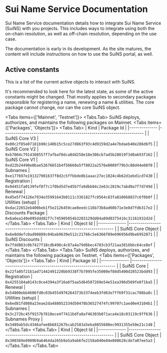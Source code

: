 
# Sui Name Service Documentation

Sui Name Service documentation details how to integrate Sui Name Service (SuiNS) with you projects. This includes ways to integrate using both the on-chain resolution, as well as off-chain resolution, depending on the use case.

The documentation is early in its development. As the site matures, the content will include instructions on how to use the SuiNS portal, as well.

## Active constants

This is a list of the current active objects to interact with SuiNS. 

<Callout type="info" emoji="ℹ️">
  It's recommended to look here for the latest state, as some of the active constants might be changed.
  That mostly applies to secondary packages responsible for registering a name, renewing a name & utilities.
  The core package cannot change, nor can the core SuiNS object.
</Callout>
 
<Tabs items={['Mainnet', 'Testnet']}>
    <Tabs.Tab>
      SuiNS deploys, authorizes, and maintains the following packages on Mainnet.
        <Tabs items={['Packages', 'Objects']}>
            <Tabs.Tab>
| Kind  	| Package Id                                                            	|
|--------------	|----------------------------------------------------------------------	|
| SuiNS Core V3 | `0x00c2f85e07181b90c140b15c5ce27d863f93c4d9159d2a4e7bdaeb40e286d6f5` |
| SuiNS Core V2     	| `0xb7004c7914308557f7afbaf0dca8dd258e18e306cb7a45b28019f3d0a693f162`                                        	|
| SuiNS Core V1 | `0xd22b24490e0bae52676651b4f56660a5ff8022a2576e0089f79b3c88d44e08f0` |
| Subnames | `0xe177697e191327901637f8d2c5ffbbde8b1aaac27ec1024c4b62d1ebd1cd7430` |
| Registration | `0x9d451fa0139fef8f7c1f0bd5d7e45b7fa9dbb84c2e63c2819c7abd0a7f7d749d` |
| Renewal | `0xd5e5f74126e7934e35991643b0111c3361827fc0564c83fa810668837c6f0b0f` |
| Utilities (setup) | `0xdac22652eb400beb1f5e2126459cae8eedc116b73b8ad60b71e3e8d7fdb317e2` |
| Discounts Package | `0x6a6ea140e095ddd82f7c745905054b3203129dd04a09d0375416c31161932d2d` |
            </Tabs.Tab>
                        <Tabs.Tab>
| Kind  	| Object Id                                                            	|
|--------------	|----------------------------------------------------------------------	|
| SuiNS Core Object 	| `0x6e0ddefc0ad98889c04bab9639e512c21766c5e6366f89e696956d9be6952871` 	|
| SuiNS Discounts 	| `0x7fdd883c0b7427f18cdb498c4c87a4a79d6bec4783cb3f21aa3816bbc64ce8ef` 	|
            </Tabs.Tab>
        </Tabs>
    </Tabs.Tab>
    <Tabs.Tab>
      SuiNS deploys, authorizes, and maintains the following packages on Testnet.
        <Tabs items={['Packages', 'Objects']}>
            <Tabs.Tab>
| Kind  	| Package Id                                                            	|
|--------------	|----------------------------------------------------------------------	|
| SuiNS Core | `0x22fa05f21b1ad71442491220bb9338f7b7095fe35000ef88d5400d28523bdd93` |
| Registration | `0x4255184a0143c0ce4394a3f16a6f5aa5d64507269e54e51ea396d569fe8f1ba5` |
| Renewal | `0x54800ebb4606fd0c03b4554976264373b3374eeb3fd63e7ff69f31cac786ba8c` |
| Utilities (setup) | `0x6ed81fd808a23eae2da488052334d50478b36527474fc99707c1aed0e43104b1` |
| Subnames | `0x3c272bc45f9157b7818ece4f7411bdfa8af46303b071aca4e18c03119c9ff636` |
| Subnames Proxy | `0x3489ab5dcd346afee8b681267bcab2583a5eba9855680ec9931355e50e21c148` |
            </Tabs.Tab>
                        <Tabs.Tab>
| Kind  	| Object Id                                                            	|
|--------------	|----------------------------------------------------------------------	|
| SuiNS Core Object 	| `0x300369e8909b9a6464da265b9a5a9ab6fe2158a040e84e808628cde7a07ee5a3` 	|
            </Tabs.Tab>
        </Tabs>
    </Tabs.Tab>
</Tabs>
